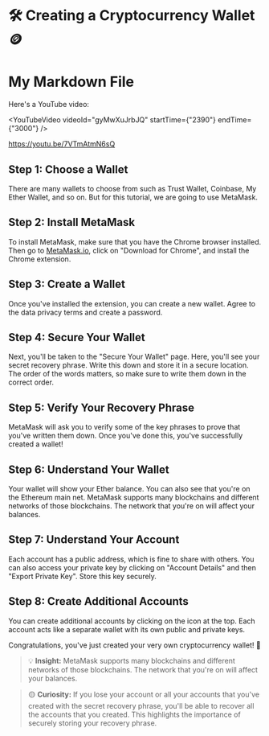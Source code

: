 # 🛠️ Creating a Cryptocurrency Wallet 🪙 
###


# My Markdown File

Here's a YouTube video:

<YouTubeVideo videoId="gyMwXuJrbJQ" startTime={"2390"} endTime={"3000"} />

https://youtu.be/7VTmAtmN6sQ

## Step 1: Choose a Wallet
There are many wallets to choose from such as Trust Wallet, Coinbase, My Ether Wallet, and so on. But for this tutorial, we are going to use MetaMask. 

## Step 2: Install MetaMask
To install MetaMask, make sure that you have the Chrome browser installed. Then go to [MetaMask.io](https://metamask.io/), click on "Download for Chrome", and install the Chrome extension.

## Step 3: Create a Wallet
Once you've installed the extension, you can create a new wallet. Agree to the data privacy terms and create a password. 

## Step 4: Secure Your Wallet
Next, you'll be taken to the "Secure Your Wallet" page. Here, you'll see your secret recovery phrase. Write this down and store it in a secure location. The order of the words matters, so make sure to write them down in the correct order.

## Step 5: Verify Your Recovery Phrase
MetaMask will ask you to verify some of the key phrases to prove that you've written them down. Once you've done this, you've successfully created a wallet!

## Step 6: Understand Your Wallet
Your wallet will show your Ether balance. You can also see that you're on the Ethereum main net. MetaMask supports many blockchains and different networks of those blockchains. The network that you're on will affect your balances.

## Step 7: Understand Your Account
Each account has a public address, which is fine to share with others. You can also access your private key by clicking on "Account Details" and then "Export Private Key". Store this key securely.

## Step 8: Create Additional Accounts
You can create additional accounts by clicking on the icon at the top. Each account acts like a separate wallet with its own public and private keys.

Congratulations, you've just created your very own cryptocurrency wallet! 🎉

> 💡 **Insight:** MetaMask supports many blockchains and different networks of those blockchains. The network that you're on will affect your balances.

> 🟡 **Curiosity:** If you lose your account or all your accounts that you've created with the secret recovery phrase, you'll be able to recover all the accounts that you created. This highlights the importance of securely storing your recovery phrase.






